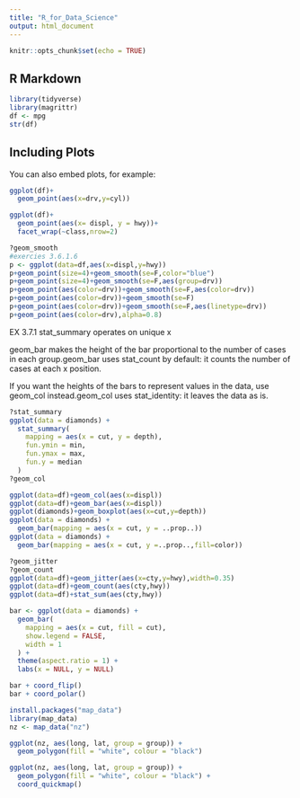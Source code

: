 ```yaml
---
title: "R_for_Data_Science"
output: html_document
---
```


```r
knitr::opts_chunk$set(echo = TRUE)
```

## R Markdown


```r
library(tidyverse)
library(magrittr)
df <- mpg
str(df)
```

## Including Plots

You can also embed plots, for example:

```r
ggplot(df)+
  geom_point(aes(x=drv,y=cyl))
```

```r
ggplot(df)+
  geom_point(aes(x= displ, y = hwy))+
  facet_wrap(~class,nrow=2)
```

```r
?geom_smooth
#exercies 3.6.1.6
p <- ggplot(data=df,aes(x=displ,y=hwy))
p+geom_point(size=4)+geom_smooth(se=F,color="blue")
p+geom_point(size=4)+geom_smooth(se=F,aes(group=drv))
p+geom_point(aes(color=drv))+geom_smooth(se=F,aes(color=drv))
p+geom_point(aes(color=drv))+geom_smooth(se=F)
p+geom_point(aes(color=drv))+geom_smooth(se=F,aes(linetype=drv))
p+geom_point(aes(color=drv),alpha=0.8)
```

EX 3.7.1
stat_summary operates on unique x

geom_bar makes the height of the bar proportional to the number of cases in each group.geom_bar uses stat_count by default: it counts the number of cases at each x position.

If you want the heights of the bars to represent values in the data, use geom_col instead.geom_col uses stat_identity: it leaves the data as is.
```r
?stat_summary
ggplot(data = diamonds) + 
  stat_summary(
    mapping = aes(x = cut, y = depth),
    fun.ymin = min,
    fun.ymax = max,
    fun.y = median
  )
?geom_col

ggplot(data=df)+geom_col(aes(x=displ))
ggplot(data=df)+geom_bar(aes(x=displ))
ggplot(diamonds)+geom_boxplot(aes(x=cut,y=depth))
ggplot(data = diamonds) + 
  geom_bar(mapping = aes(x = cut, y = ..prop..))
ggplot(data = diamonds) + 
  geom_bar(mapping = aes(x = cut, y =..prop..,fill=color))
```

```r
?geom_jitter
?geom_count
ggplot(data=df)+geom_jitter(aes(x=cty,y=hwy),width=0.35)
ggplot(data=df)+geom_count(aes(cty,hwy))
ggplot(data=df)+stat_sum(aes(cty,hwy))
```
```r
bar <- ggplot(data = diamonds) + 
  geom_bar(
    mapping = aes(x = cut, fill = cut), 
    show.legend = FALSE,
    width = 1
  ) + 
  theme(aspect.ratio = 1) +
  labs(x = NULL, y = NULL)

bar + coord_flip()
bar + coord_polar()
```


```r
install.packages("map_data")
library(map_data)
nz <- map_data("nz")

ggplot(nz, aes(long, lat, group = group)) +
  geom_polygon(fill = "white", colour = "black")

ggplot(nz, aes(long, lat, group = group)) +
  geom_polygon(fill = "white", colour = "black") +
  coord_quickmap()
```

